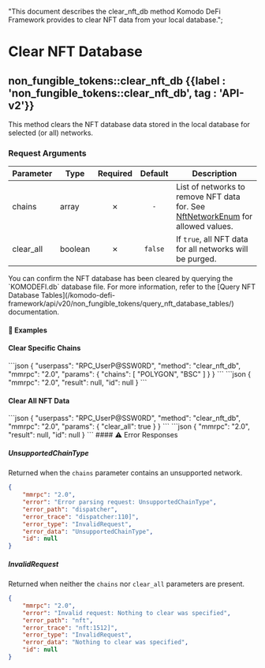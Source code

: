   "This document describes the clear_nft_db method Komodo DeFi Framework provides to clear NFT data from your local database.";

# Clear NFT Database

## non\_fungible\_tokens::clear\_nft\_db {{label : 'non_fungible_tokens::clear_nft_db', tag : 'API-v2'}}

This method clears the NFT database data stored in the local database for selected (or all) networks.

### Request Arguments

| Parameter  | Type    | Required | Default | Description                                                                                                                                             |
| ---------- | ------- | :------: | :-----: | ------------------------------------------------------------------------------------------------------------------------------------------------------- |
| chains     | array   |     ✗    |   `-`   | List of networks to remove NFT data for. See [NftNetworkEnum](/komodo-defi-framework/api/common_structures/enums/#nft-network-enum) for allowed values. |
| clear\_all | boolean |     ✗    | `false` | If `true`, all NFT data for all networks will be purged.                                                                                                |

<Note>
  You can confirm the NFT database has been cleared by querying the `KOMODEFI.db` database file. For more information, refer to the [Query NFT Database Tables](/komodo-defi-framework/api/v20/non_fungible_tokens/query_nft_database_tables/) documentation.
</Note>

#### 📌 Examples

#### Clear Specific Chains

<CodeGroup title="Clear NFT Database (chains)" tag="POST" label="clear_nft_db" mm2MethodDecorate="true">
  ```json
  {
    "userpass": "RPC_UserP@SSW0RD",
    "method": "clear_nft_db",
    "mmrpc": "2.0",
    "params": {
      "chains": [
        "POLYGON",
        "BSC"
      ]
    }
  }
  ```
</CodeGroup>

<CollapsibleSection expandedText="Hide Clear NFT Database (chains) Response" collapsedText="Show Clear NFT Database (chains) Response">
  ```json
  {
      "mmrpc": "2.0",
      "result": null,
      "id": null
  }
  ```
</CollapsibleSection>

#### Clear All NFT Data

<CodeGroup title="Clear NFT Database (all)" tag="POST" label="clear_nft_db" mm2MethodDecorate="true">
  ```json
  {
    "userpass": "RPC_UserP@SSW0RD",
    "method": "clear_nft_db",
    "mmrpc": "2.0",
    "params": {
      "clear_all": true
    }
  }
  ```
</CodeGroup>

<CollapsibleSection expandedText="Hide Clear NFT Database (all) Response" collapsedText="Show Clear NFT Database (all) Response">
  ```json
  {
      "mmrpc": "2.0",
      "result": null,
      "id": null
  }
  ```
</CollapsibleSection>

<CollapsibleSection expandedText="Hide Clear NFT Database Error Responses" collapsedText="Show Clear NFT Database Error Responses">
  #### ⚠️ Error Responses

  ##### UnsupportedChainType

  Returned when the `chains` parameter contains an unsupported network.

  ```json
  {
      "mmrpc": "2.0",
      "error": "Error parsing request: UnsupportedChainType",
      "error_path": "dispatcher",
      "error_trace": "dispatcher:110]",
      "error_type": "InvalidRequest",
      "error_data": "UnsupportedChainType",
      "id": null
  }
  ```

  ##### InvalidRequest

  Returned when neither the `chains` nor `clear_all` parameters are present.

  ```json
  {
      "mmrpc": "2.0",
      "error": "Invalid request: Nothing to clear was specified",
      "error_path": "nft",
      "error_trace": "nft:1512]",
      "error_type": "InvalidRequest",
      "error_data": "Nothing to clear was specified",
      "id": null
  }
  ```
</CollapsibleSection>
